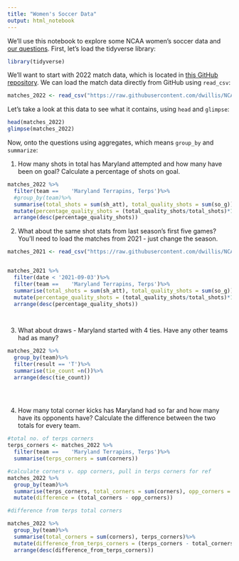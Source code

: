 ```yaml
---
title: "Women's Soccer Data"
output: html_notebook
---
```


We'll use this notebook to explore some NCAA women's soccer data and [our questions](https://docs.google.com/spreadsheets/d/1kTSrnl1URmcexIWLDMWqDnp3q-c2OS45uifnhjp10n4/edit#gid=0). First, let's load the tidyverse library:

```r
library(tidyverse)
```

We'll want to start with 2022 match data, which is located in [this GitHub repository](https://github.com/dwillis/NCAAWomensSoccerData). We can load the match data directly from GitHub using `read_csv`:


```r
matches_2022 <- read_csv("https://raw.githubusercontent.com/dwillis/NCAAWomensSoccerData/main/data/ncaa_womens_soccer_matchstats_2022.csv")
```

Let's take a look at this data to see what it contains, using `head` and `glimpse`:

```r
head(matches_2022)
glimpse(matches_2022)
```

Now, onto the questions using aggregates, which means `group_by` and `summarize`:

1. How many shots in total has Maryland attempted and how many have been on goal? Calculate a percentage of shots on goal.

```r
matches_2022 %>% 
  filter(team == 	'Maryland Terrapins, Terps')%>%
  #group_by(team)%>%
  summarise(total_shots = sum(sh_att), total_quality_shots = sum(so_g))%>%
  mutate(percentage_quality_shots = (total_quality_shots/total_shots)*100)%>%
  arrange(desc(percentage_quality_shots))
```

2. What about the same shot stats from last season's first five games? You'll need to load the matches from 2021 - just change the season.

```r
matches_2021 <- read_csv("https://raw.githubusercontent.com/dwillis/NCAAWomensSoccerData/main/data/ncaa_womens_soccer_matchstats_2021.csv")



```

```r

matches_2021 %>%
  filter(date < '2021-09-03')%>%
  filter(team == 	'Maryland Terrapins, Terps')%>%
  summarise(total_shots = sum(sh_att), total_quality_shots = sum(so_g))%>%
  mutate(percentage_quality_shots = (total_quality_shots/total_shots)*100)%>%
  arrange(desc(percentage_quality_shots))

  
```


3. What about draws - Maryland started with 4 ties. Have any other teams had as many?

```r
matches_2022 %>%
  group_by(team)%>%
  filter(result == 'T')%>%
  summarise(tie_count =n())%>%
  arrange(desc(tie_count))
  

  
```


4. How many total corner kicks has Maryland had so far and how many have its opponents have? Calculate the difference between the two totals for every team.

```r
#total no. of terps corners
terps_corners <- matches_2022 %>% 
  filter(team == 	'Maryland Terrapins, Terps')%>%
  summarise(terps_corners = sum(corners))

#calculate corners v. opp corners, pull in terps corners for ref
matches_2022 %>% 
  group_by(team)%>%
  summarise(terps_corners, total_corners = sum(corners), opp_corners = sum(defensive_corners))%>%
  mutate(difference = (total_corners - opp_corners))


```
```r
#difference from terps total corners

matches_2022 %>% 
  group_by(team)%>%
  summarise(total_corners = sum(corners), terps_corners)%>%
  mutate(difference_from_terps_corners = (terps_corners - total_corners))%>%
  arrange(desc(difference_from_terps_corners))


```


